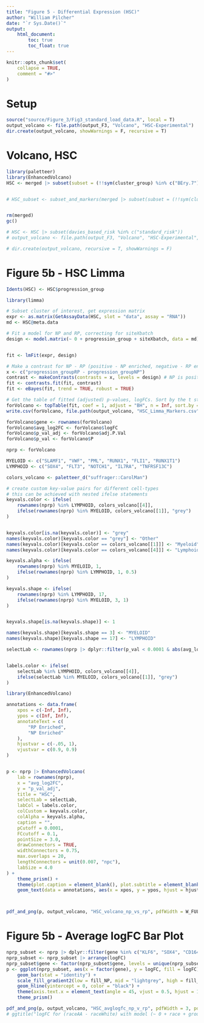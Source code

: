 ```yaml
---
title: "Figure 5 - Differential Expression (HSC)"
author: "William Pilcher"
date: "`r Sys.Date()`"
output: 
    html_document:
        toc: true
        toc_float: true
---
```


```r
knitr::opts_chunk$set(
    collapse = TRUE,
    comment = "#>"
)
```

# Setup
```r
source("source/Figure_3/Fig3_standard_load_data.R", local = T)
output_volcano <- file.path(output_F3, "Volcano", "HSC-Experimental")
dir.create(output_volcano, showWarnings = F, recursive = T)
```

# Volcano, HSC

```r
library(paletteer)
library(EnhancedVolcano)
HSC <- merged |> subset(subset = (!!sym(cluster_group) %in% c("BEry.7") & VJ_INTERVAL == "Baseline" & progression_group %in% c("NP", "P", "RP")))


# HSC_subset <- subset_and_markers(merged |> subset(subset = (!!sym(cluster_group) %in% c("BEry.7"))), "HSC", output = output_subset_object, dims = 25)


rm(merged)
gc()
```


```r
# HSC <- HSC |> subset(davies_based_risk %in% c("standard_risk"))
# output_volcano <- file.path(output_F3, "Volcano", "HSC-Experimental", "SR-Only")

# dir.create(output_volcano, recursive = T, showWarnings = F)
```

# Figure 5b - HSC Limma

```r
Idents(HSC) <- HSC$progression_group

library(limma)

# Subset cluster of interest, get expression matrix
expr <- as.matrix(GetAssayData(HSC, slot = "data", assay = "RNA"))
md <- HSC@meta.data

# Fit a model for NP and RP, correcting for siteXbatch
design <- model.matrix(~ 0 + progression_group + siteXbatch, data = md)


fit <- lmFit(expr, design)

# Make a contrast for NP - RP (positive - NP enriched, negative - RP enriched), and fit with limma trend = TrUE
x <- c("progression_groupRP - progression_groupNP")
contrast <- makeContrasts(contrasts = x, levels = design) # NP is positive, RP is negative
fit <- contrasts.fit(fit, contrast)
fit <- eBayes(fit, trend = TRUE, robust = TRUE)

# Get the table of fitted (adjusted) p-values, logFCs. Sort by the t statistic (effectively signed p-value). Break ties with logFC
forVolcano <- topTable(fit, coef = 1, adjust = "BH", n = Inf, sort.by = "t", resort.by = "logFC") # Top by p.value - set 'sort.by' to 'logFC' for top by logFC
write.csv(forVolcano, file.path(output_volcano, "HSC_Limma_Markers.csv"))

forVolcano$gene <- rownames(forVolcano)
forVolcano$avg_log2FC <- forVolcano$logFC
forVolcano$p_val_adj <- forVolcano$adj.P.Val
forVolcano$p_val <- forVolcano$P

nprp <- forVolcano

MYELOID <- c("SLAMF1", "VWF", "PML", "RUNX1", "FLI1", "RUNX1T1")
LYMPHOID <- c("SOX4", "FLT3", "NOTCH1", "IL7RA", "TNFRSF13C")

colors_volcano <- paletteer_d("suffrager::CarolMan")

# create custom key-value pairs for different cell-types
# this can be achieved with nested ifelse statements
keyvals.color <- ifelse(
    rownames(nprp) %in% LYMPHOID, colors_volcano[[4]],
    ifelse(rownames(nprp) %in% MYELOID, colors_volcano[[1]], "grey")
)


keyvals.color[is.na(keyvals.color)] <- "grey"
names(keyvals.color)[keyvals.color == "grey"] <- "Other"
names(keyvals.color)[keyvals.color == colors_volcano[[1]]] <- "Myeloid"
names(keyvals.color)[keyvals.color == colors_volcano[[4]]] <- "Lymphoid"

keyvals.alpha <- ifelse(
    rownames(nprp) %in% MYELOID, 1,
    ifelse(rownames(nprp) %in% LYMPHOID, 1, 0.5)
)

keyvals.shape <- ifelse(
    rownames(nprp) %in% LYMPHOID, 17,
    ifelse(rownames(nprp) %in% MYELOID, 3, 1)
)


keyvals.shape[is.na(keyvals.shape)] <- 1

names(keyvals.shape)[keyvals.shape == 3] <- "MYELOID"
names(keyvals.shape)[keyvals.shape == 17] <- "LYMPHOID"

selectLab <- rownames(nprp |> dplyr::filter(p_val < 0.0001 & abs(avg_log2FC) > 0.1))


labels.color <- ifelse(
    selectLab %in% LYMPHOID, colors_volcano[[4]],
    ifelse(selectLab %in% MYELOID, colors_volcano[[1]], "grey")
)

library(EnhancedVolcano)

annotations <- data.frame(
    xpos = c(-Inf, Inf),
    ypos = c(Inf, Inf),
    annotateText = c(
        "RP Enriched",
        "NP Enriched"
    ),
    hjustvar = c(-.05, 1),
    vjustvar = c(0.9, 0.9)
)


p <- nprp |> EnhancedVolcano(
    lab = rownames(nprp),
    x = "avg_log2FC",
    y = "p_val_adj",
    title = "HSC",
    selectLab = selectLab,
    labCol = labels.color,
    colCustom = keyvals.color,
    colAlpha = keyvals.alpha,
    caption = "",
    pCutoff = 0.0001,
    FCcutoff = 0.1,
    pointSize = 3.0,
    drawConnectors = TRUE,
    widthConnectors = 0.75,
    max.overlaps = 20,
    lengthConnectors = unit(0.007, "npc"),
    labSize = 4.0
) +
    theme_prism() +
    theme(plot.caption = element_blank(), plot.subtitle = element_blank()) +
    geom_text(data = annotations, aes(x = xpos, y = ypos, hjust = hjustvar, vjust = vjustvar, label = annotateText, fontface = "bold"), color = c("#4f2b8e", "#285291"), size = 6)



pdf_and_png(p, output_volcano, "HSC_volcano_np_vs_rp", pdfWidth = W_FULL, pdfHeight = H_FULL, scale = 3)
```


# Figure 5b - Average logFC Bar Plot
```r
nprp_subset <- nprp |> dplyr::filter(gene %in% c("KLF6", "SOX4", "CD164", "CD34", "AREG", "EGR1", "KLF2", "ANXA1", "KIT"))
nprp_subset <- nprp_subset |> arrange(logFC)
nprp_subset$gene <- factor(nprp_subset$gene, levels = unique(nprp_subset$gene))
p <- ggplot(nprp_subset, aes(x = factor(gene), y = logFC, fill = logFC)) +
    geom_bar(stat = "identity") +
    scale_fill_gradient2(low = fill_NP, mid = "lightgrey", high = fill_RP) +
    geom_hline(yintercept = 0, color = "black") +
    theme(axis.text.x = element_text(angle = 45, vjust = 0.5, hjust = 1)) +
    theme_prism()

pdf_and_png(p, output_volcano, "HSC_avglogfc_np_v_rp", pdfWidth = 3, pdfHeight = 1.5, scale = 3)
# ggtitle("logFC for (raceAA - raceWhite) with model (~ 0 + race + group + project_origin)")
```

